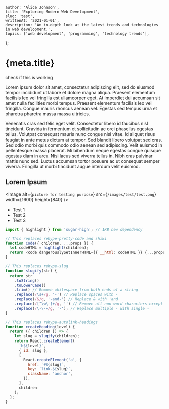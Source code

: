     author: 'Alice Johnson',
    title: 'Exploring Modern Web Development',
    slug: 'test',
    writtenAt: '2021-01-01',
    description: 'An in-depth look at the latest trends and technologies in web development.',
    topics: ['web development', 'programming', 'technology trends'],
};

# {meta.title}

<BlockContent>
    check if this is working
</BlockContent>

Lorem ipsum dolor sit amet, consectetur adipiscing elit, sed do eiusmod tempor incididunt ut labore et dolore magna
aliqua. Praesent elementum facilisis leo vel fringilla est ullamcorper eget. At imperdiet dui accumsan sit amet nulla
facilities morbi tempus. Praesent elementum facilisis leo vel fringilla. Congue mauris rhoncus aenean vel. Egestas sed
tempus urna et pharetra pharetra massa massa ultricies.

Venenatis cras sed felis eget velit. Consectetur libero id faucibus nisl tincidunt. Gravida in fermentum et sollicitudin
ac orci phasellus egestas tellus. Volutpat consequat mauris nunc congue nisi vitae. Id aliquet risus feugiat in ante
metus dictum at tempor. Sed blandit libero volutpat sed cras. Sed odio morbi quis commodo odio aenean sed adipiscing.
Velit euismod in pellentesque massa placerat. Mi bibendum neque egestas congue quisque egestas diam in arcu. Nisi lacus
sed viverra tellus in. Nibh cras pulvinar mattis nunc sed. Luctus accumsan tortor posuere ac ut consequat semper
viverra. Fringilla ut morbi tincidunt augue interdum velit euismod.

## Lorem Ipsum

<Image
    alt={`picture for testing purpose`}
    src={`/images/test/test.png`}
    width={1600}
    height={840}
/>

- Test 1
- Test 2
- Test 3

```javascript
import { highlight } from 'sugar-high'; // 1KB new dependency

// This replaces rehype-pretty-code and shiki
function Code({ children, ...props }) {
  let codeHTML = highlight(children);
  return <code dangerouslySetInnerHTML={{ __html: codeHTML }} {...props} />;
}

// This replaces rehype-slug
function slugify(str) {
  return str
    .toString()
    .toLowerCase()
    .trim() // Remove whitespace from both ends of a string
    .replace(/\s+/g, '-') // Replace spaces with -
    .replace(/&/g, '-and-') // Replace & with 'and'
    .replace(/[^\w\-]+/g, '') // Remove all non-word characters except for -
    .replace(/\-\-+/g, '-'); // Replace multiple - with single -
}

// This replaces rehype-autolink-headings
function createHeading(level) {
  return ({ children }) => {
    let slug = slugify(children);
    return React.createElement(
      `h${level}`,
      { id: slug },
      [
        React.createElement('a', {
          href: `#${slug}`,
          key: `link-${slug}`,
          className: 'anchor',
        }),
      ],
      children
    );
  };
}
```